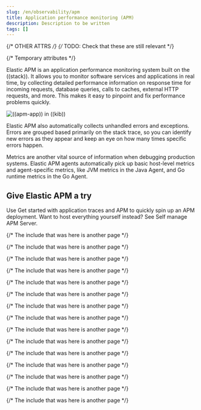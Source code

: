 ```yaml
---
slug: /en/observability/apm
title: Application performance monitoring (APM)
description: Description to be written
tags: []
---
```


<div id="apm"></div>

{/* OTHER ATTRS */}
{/* TODO: Check that these are still relevant */}














{/* Temporary attributes */}


Elastic APM is an application performance monitoring system built on the ((stack)).
It allows you to monitor software services and applications in real time, by
collecting detailed performance information on response time for incoming requests,
database queries, calls to caches, external HTTP requests, and more.
This makes it easy to pinpoint and fix performance problems quickly.

![((apm-app)) in ((kib))](images/apm-app-landing.png)

Elastic APM also automatically collects unhandled errors and exceptions.
Errors are grouped based primarily on the stack trace,
so you can identify new errors as they appear and keep an eye on how many times specific errors happen.

Metrics are another vital source of information when debugging production systems.
Elastic APM agents automatically pick up basic host-level metrics and agent-specific metrics,
like JVM metrics in the Java Agent, and Go runtime metrics in the Go Agent.

<div id="give_elastic_apm_a_try"></div>

## Give Elastic APM a try

Use <DocLink slug="/en/observability/traces-get-started">Get started with application traces and APM</DocLink> to quickly spin up an APM deployment.
Want to host everything yourself instead? See <DocLink slug="/en/observability/apm-getting-started-apm-server">Self manage APM Server</DocLink>.

{/* The include that was here is another page */}

{/* The include that was here is another page */}

{/* The include that was here is another page */}

{/* The include that was here is another page */}

{/* The include that was here is another page */}

{/* The include that was here is another page */}

{/* The include that was here is another page */}

{/* The include that was here is another page */}

{/* The include that was here is another page */}

{/* The include that was here is another page */}

{/* The include that was here is another page */}

{/* The include that was here is another page */}

{/* The include that was here is another page */}

{/* The include that was here is another page */}

{/* The include that was here is another page */}